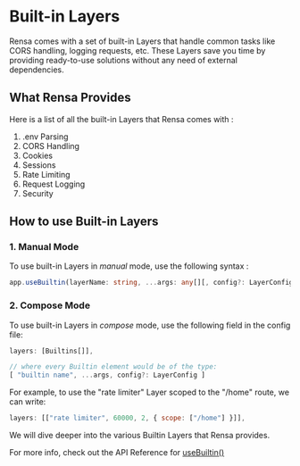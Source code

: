 # Built-in Layers

Rensa comes with a set of built-in Layers that handle common tasks like CORS handling, logging requests, etc. These Layers save you time by providing ready-to-use solutions without any need of external dependencies.

## What Rensa Provides

Here is a list of all the built-in Layers that Rensa comes with :
1. .env Parsing
2. CORS Handling
3. Cookies
4. Sessions
5. Rate Limiting
6. Request Logging
7. Security

## How to use Built-in Layers

### 1. Manual Mode
To use built-in Layers in *manual* mode, use the following syntax :
```ts
app.useBuiltin(layerName: string, ...args: any[][, config?: LayerConfig]);
```

### 2. Compose Mode
To use built-in Layers in *compose* mode, use the following field in the config file:
```js
layers: [Builtins[]],

// where every Builtin element would be of the type:
[ "builtin name", ...args, config?: LayerConfig ]
```

For example, to use the "rate limiter" Layer scoped to the "/home" route, we can write:
```js
layers: [["rate limiter", 60000, 2, { scope: ["/home"] }]],
```

We will dive deeper into the various Builtin Layers that Rensa provides.

For more info, check out the API Reference for [useBuiltin()](/docs/layers-api)
